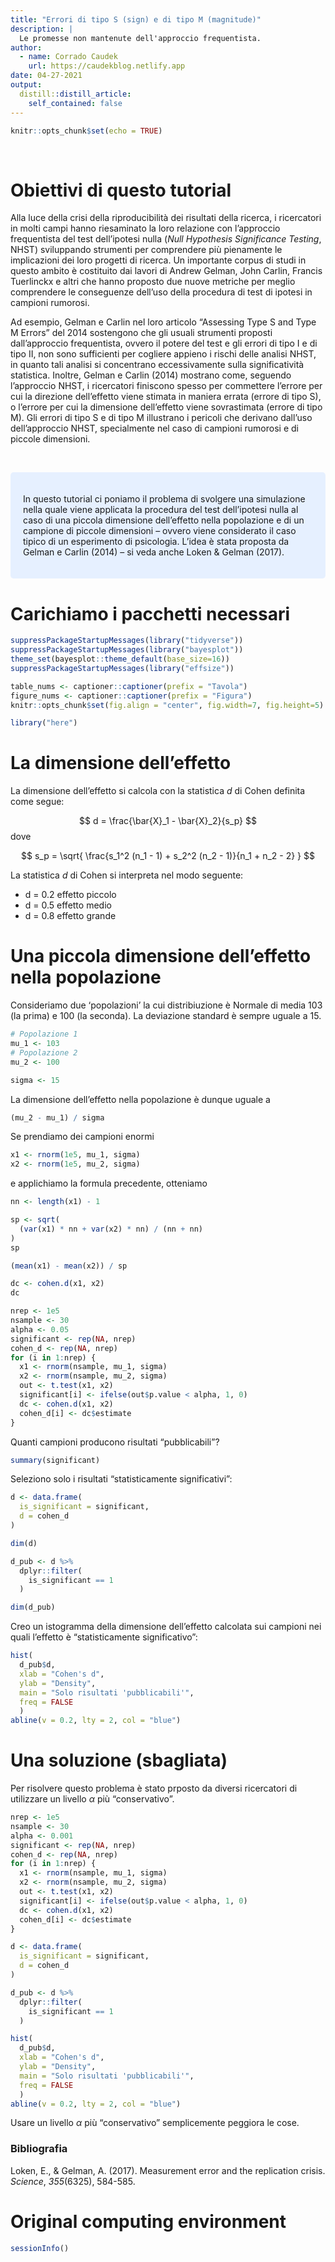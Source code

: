 ```yaml
---
title: "Errori di tipo S (sign) e di tipo M (magnitude)"
description: |
  Le promesse non mantenute dell'approccio frequentista.
author:
  - name: Corrado Caudek
    url: https://caudekblog.netlify.app
date: 04-27-2021
output:
  distill::distill_article:
    self_contained: false
---
```



```r
knitr::opts_chunk$set(echo = TRUE)
```

<br>

# Obiettivi di questo tutorial {-}

Alla luce della crisi della riproducibilità dei risultati della ricerca, i ricercatori in molti campi hanno riesaminato la loro relazione con l'approccio frequentista del test dell'ipotesi nulla (_Null Hypothesis Significance Testing_, NHST) sviluppando strumenti per comprendere più pienamente le implicazioni dei loro progetti di ricerca. Un importante corpus di studi in questo ambito è costituito dai lavori di Andrew Gelman, John Carlin, Francis Tuerlinckx e altri che hanno proposto due nuove metriche per meglio comprendere le conseguenze dell'uso della procedura di test di ipotesi in campioni rumorosi. 

Ad esempio, Gelman e Carlin nel loro articolo "Assessing Type S and Type M Errors" del 2014 sostengono che gli usuali strumenti proposti dall'approccio frequentista, ovvero il potere del test e gli errori di tipo I e di tipo II, non sono sufficienti per cogliere appieno i rischi delle analisi NHST, in quanto tali analisi si concentrano eccessivamente sulla significatività statistica. Inoltre, Gelman e Carlin (2014) mostrano come, seguendo l'approccio NHST, i ricercatori finiscono spesso per commettere l'errore per cui la direzione dell'effetto viene stimata in maniera errata (errore di tipo S), o l'errore per cui la dimensione dell'effetto viene sovrastimata (errore di tipo M). Gli errori di tipo S e di tipo M illustrano i pericoli che derivano dall'uso dell'approccio NHST, specialmente nel caso di campioni rumorosi e di piccole dimensioni.

<br>

<style>
div.blue {background-color:#e6f0ff; border-radius: 5px; padding: 20px;}
</style>
<div class = "blue">

In questo tutorial ci poniamo il problema di svolgere una simulazione nella quale viene applicata la procedura del test dell'ipotesi nulla al caso di una piccola dimensione dell'effetto nella popolazione e di un campione di piccole dimensioni --  ovvero viene considerato il caso tipico di un esperimento di psicologia. L'idea è stata proposta da Gelman e Carlin (2014) -- si veda anche Loken & Gelman (2017).

</div>


# Carichiamo i pacchetti necessari

```r
suppressPackageStartupMessages(library("tidyverse")) 
suppressPackageStartupMessages(library("bayesplot"))
theme_set(bayesplot::theme_default(base_size=16))
suppressPackageStartupMessages(library("effsize"))

table_nums <- captioner::captioner(prefix = "Tavola")
figure_nums <- captioner::captioner(prefix = "Figura")
knitr::opts_chunk$set(fig.align = "center", fig.width=7, fig.height=5)

library("here")
```

# La dimensione dell'effetto

La dimensione dell'effetto si calcola con la statistica $d$ di Cohen definita come segue:

$$
d = \frac{\bar{X}_1 - \bar{X}_2}{s_p}
$$
dove

$$
s_p = \sqrt{
\frac{s_1^2 (n_1 - 1) + s_2^2 (n_2 - 1)}{n_1 + n_2 - 2}
}
$$

La statistica $d$ di Cohen si interpreta nel modo seguente:

- d = 0.2  effetto piccolo
- d = 0.5  effetto medio
- d = 0.8  effetto grande


# Una piccola dimensione dell'effetto nella popolazione

Consideriamo due 'popolazioni' la cui distribiuzione è Normale di media 103 (la prima) e 100 (la seconda). La deviazione standard è sempre uguale a 15.

```r
# Popolazione 1
mu_1 <- 103
# Popolazione 2
mu_2 <- 100

sigma <- 15
```

La dimensione dell'effetto nella popolazione è dunque uguale a

```r
(mu_2 - mu_1) / sigma
```

Se prendiamo dei campioni enormi

```r
x1 <- rnorm(1e5, mu_1, sigma)
x2 <- rnorm(1e5, mu_2, sigma)
```

e applichiamo la formula precedente, otteniamo

```r
nn <- length(x1) - 1

sp <- sqrt(
  (var(x1) * nn + var(x2) * nn) / (nn + nn)
)
sp
```

```r
(mean(x1) - mean(x2)) / sp
```

```r
dc <- cohen.d(x1, x2)
dc
```

```r
nrep <- 1e5
nsample <- 30
alpha <- 0.05
significant <- rep(NA, nrep)
cohen_d <- rep(NA, nrep)
for (i in 1:nrep) {
  x1 <- rnorm(nsample, mu_1, sigma)
  x2 <- rnorm(nsample, mu_2, sigma)
  out <- t.test(x1, x2)
  significant[i] <- ifelse(out$p.value < alpha, 1, 0)
  dc <- cohen.d(x1, x2)
  cohen_d[i] <- dc$estimate
}
```

Quanti campioni producono risultati "pubblicabili"?

```r
summary(significant)
```

Seleziono solo i risultati "statisticamente significativi":

```r
d <- data.frame(
  is_significant = significant,
  d = cohen_d
)

dim(d)

d_pub <- d %>% 
  dplyr::filter(
    is_significant == 1
  )

dim(d_pub)
```

Creo un istogramma della dimensione dell'effetto calcolata sui campioni nei quali l'effetto è "statisticamente significativo":

```r
hist(
  d_pub$d,
  xlab = "Cohen's d",
  ylab = "Density",
  main = "Solo risultati 'pubblicabili'",
  freq = FALSE
  )
abline(v = 0.2, lty = 2, col = "blue")
```

# Una soluzione (sbagliata)

Per risolvere questo problema è stato prposto da diversi ricercatori di utilizzare un livello $\alpha$ più "conservativo".

```r
nrep <- 1e5
nsample <- 30
alpha <- 0.001
significant <- rep(NA, nrep)
cohen_d <- rep(NA, nrep)
for (i in 1:nrep) {
  x1 <- rnorm(nsample, mu_1, sigma)
  x2 <- rnorm(nsample, mu_2, sigma)
  out <- t.test(x1, x2)
  significant[i] <- ifelse(out$p.value < alpha, 1, 0)
  dc <- cohen.d(x1, x2)
  cohen_d[i] <- dc$estimate
}

d <- data.frame(
  is_significant = significant,
  d = cohen_d
)

d_pub <- d %>% 
  dplyr::filter(
    is_significant == 1
  )

hist(
  d_pub$d,
  xlab = "Cohen's d",
  ylab = "Density",
  main = "Solo risultati 'pubblicabili'",
  freq = FALSE
  )
abline(v = 0.2, lty = 2, col = "blue")
```

Usare un livello  $\alpha$ più "conservativo" semplicemente peggiora le cose.


### Bibliografia

Loken, E., & Gelman, A. (2017). Measurement error and the replication crisis. _Science_, _355_(6325), 584-585.

# Original computing environment {-}

```r
sessionInfo()
```



